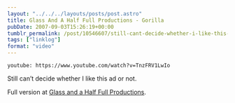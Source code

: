 ```yaml
---
layout: "../../../layouts/posts/post.astro"
title: Glass And A Half Full Productions - Gorilla
pubDate: 2007-09-03T15:26:19+00:00
tumblr_permalink: /post/10546607/still-cant-decide-whether-i-like-this-ad-or
tags: ["linklog"]
format: "video"
---
```


`youtube: https://www.youtube.com/watch?v=TnzFRV1LwIo`

Still can&rsquo;t decide whether I like this ad or not.

Full version at [Glass and a Half Full Productions][1].

[1]: http://www.glassandahalffull.com/
